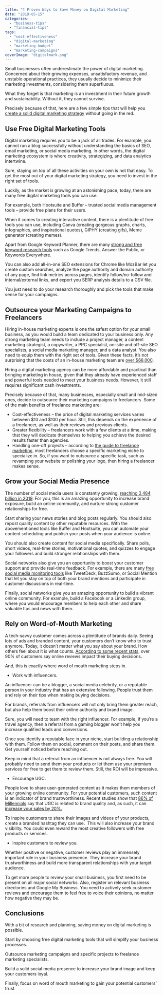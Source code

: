 ```yaml
---
title: "4 Proven Ways to Save Money on Digital Marketing"
date: "2019-05-15"
categories: 
  - "business-tips"
  - "financial-tips"
tags: 
  - "cost-effectiveness"
  - "digital-marketing"
  - "marketing-budget"
  - "marketing-campaigns"
coverImage: "digitalmark.png"
---
```


Small businesses often underestimate the power of digital marketing. Concerned about their growing expenses, unsatisfactory revenue, and unstable operational practices, they usually decide to minimize their marketing investments, considering them superfluous.

What they forget is that marketing is an investment in their future growth and sustainability. Without it, they cannot survive.

Precisely because of that, here are a few simple tips that will help you [create a solid digital marketing strategy](/5-tips-for-a-successful-marketing-strategy-in-2019/) without going in the red.

## Use Free Digital Marketing Tools

Digital marketing requires you to be a jack of all trades. For example, you cannot run a blog successfully without understanding the basics of SEO, email marketing, or social media marketing. In other words, the digital marketing ecosystem is where creativity, strategizing, and data analytics intertwine.

Sure, staying on top of all these activities on your own is not that easy. To get the most out of your digital marketing strategy, you need to invest in the right set of tools.

Luckily, as the market is growing at an astonishing pace, today, there are many free digital marketing tools you can use.

For example, both Hootsuite and Buffer – trusted social media management tools – provide free plans for their users.

When it comes to creating interactive content, there is a plentitude of free tools you can use, including Canva (creating gorgeous graphs, charts, infographics, and inspirational quotes), GIPHY (creating gifs), Meme generator (creating memes).

Apart from Google Keyword Planner, there are many [strong and free keyword research tools](https://ahrefs.com/blog/free-keyword-research-tools/) such as Google Trends, Answer the Public, or Keywords Everywhere.

You can also add all-in-one SEO extensions for Chrome like MozBar let you create custom searches, analyze the page authority and domain authority of any page, find link metrics across pages, identify follow/no-follow and internal/external links, and export you SERP analysis details to a CSV file.

You just need to do your research thoroughly and pick the tools that make sense for your campaigns.

## Outsource your Marketing Campaigns to Freelancers

Hiring in-house marketing experts is one the safest option for your small business, as you would build a team dedicated to your business only. Any strong marketing team needs to include a project manager, a content marketing strategist, a copywriter, a PPC specialist, on-site and off-site SEO specialists, a social media marketing manager, and a data analyst. You also need to equip them with the right set of tools. Given these facts, it’s not surprising that the costs of an in-house marketing team are [over $68,000](https://www.digitalthirdcoast.com/blog/the-cost-of-seo-bring-it-in-house-or-use-an-agency).

Hiring a digital marketing agency can be more affordable and practical than bringing marketing in house, given that they already have experienced staff and powerful tools needed to meet your business needs. However, it still requires significant cash investments.

Precisely because of that, many businesses, especially small and mid-sized ones, decide to outsource their marketing campaigns to freelancers. Some of the main benefits of freelance marketing are:

- Cost-effectiveness – the price of digital marketing services varies between $10 and $100 per hour. Still, this depends on the experience of a freelancer, as well as their reviews and previous clients.
- Greater flexibility – freelancers work with a few clients at a time, making that they will dedicate themselves to helping you achieve the desired results faster than agencies.
- Handling one-off projects – according to [the guide to freelance marketing](https://www.seoptimer.com/blog/freelance-digital-marketing/), most freelancers choose a specific marketing niche to specialize in. So, if you want to outsource a specific task, such as revamping your website or polishing your logo, then hiring a freelancer makes sense.

## Grow your Social Media Presence

The number of social media users is constantly growing, [reaching 3.484 billion in 2019](https://www.smartinsights.com/social-media-marketing/social-media-strategy/new-global-social-media-research/). For you, this is an amazing opportunity to increase brand exposure, build an online community, and nurture strong customer relationships for free.

Start sharing your news stories and blog posts regularly. You should also repost quality content by other reputable resources. With the abovementioned tools like Buffer and Hootsuite, you can automate your content scheduling and publish your posts when your audience is online.

You should also create content for social media specifically. Share polls, short videos, real-time stories, motivational quotes, and quizzes to engage your followers and build stronger relationships with them.

Social networks also give you an opportunity to boost your customer support and provide real-time feedback. For example, there are many [free social media monitoring tools](https://blog.hubspot.com/blog/tabid/6307/bid/29437/20-free-social-media-and-brand-monitoring-tools-that-rock.aspx) like TweetDeck, BuzzSumo, or Social Mention that let you stay on top of both your brand mentions and participate in customer discussions in real-time.

Finally, social networks give you an amazing opportunity to build a vibrant online community. For example, build a Facebook or a LinkedIn group, where you would encourage members to help each other and share valuable tips and news with them.

## Rely on Word-of-Mouth Marketing

A tech-savvy customer comes across a plentitude of brands daily. Seeing lots of ads and branded content, your customers don’t know who to trust anymore. Today, it doesn’t matter what you say about your brand. How others feel about it is what counts. [According to some recent stats](https://blogs.constantcontact.com/do-customers-trust-online-reviews/), over 90% of customers say online reviews impact their buying decisions.

And, this is exactly where word of mouth marketing steps in.

- Work with influencers.

An influencer can be a blogger, a social media celebrity, or a reputable person in your industry that has an extensive following. People trust them and rely on their tips when making buying decisions.

For brands, referrals from influencers will not only bring them greater reach, but also help them boost their online authority and brand image.

Sure, you will need to team with the right influencer. For example, if you’re a travel agency, then a referral from a gaming blogger won’t help you increase qualified leads and conversions.

Once you identify a reputable face in your niche, start building a relationship with them. Follow them on social, comment on their posts, and share them. Get yourself noticed before reaching out.

Keep in mind that a referral from an influencer is not always free. You will probably need to send them your products or let them use your premium services for free to get them to review them. Still, the ROI will be impressive.

- Encourage UGC.

People love to share user-generated content as it makes them members of your growing online community. For your potential customers, such content is an indicator of brand trustworthiness. Recent studies show that [86% of Millennials](https://medium.com/@lexywright/the-50-user-generated-content-stats-you-need-to-know-8ffbeebf8552) say that UGC is related to brand quality and, as such, it can [increase your sales by 20%.](https://www.marketingprofs.com/articles/2018/34803/five-ways-you-can-use-user-generated-content-to-boost-your-e-commerce-brand)

To inspire customers to share their images and videos of your products, create a branded hashtag they can use.  This will also increase your brand visibility. You could even reward the most creative followers with free products or services.

- Inspire customers to review you.

Whether positive or negative, customer reviews play an immensely important role in your business presence. They increase your brand trustworthiness and build more transparent relationships with your target audience.

To get more people to review your small business, you first need to be present on all major social networks. Also, register on relevant business directories and Google My Business. You need to actively seek customer reviews and encourage them to feel free to voice their opinions, no matter how negative they may be.

## Conclusions

With a bit of research and planning, saving money on digital marketing is possible.

Start by choosing free digital marketing tools that will simplify your business processes.

Outsource marketing campaigns and specific projects to freelance marketing specialists.

Build a solid social media presence to increase your brand image and keep your customers loyal.

Finally, focus on word of mouth marketing to gain your potential customers’ trust.
